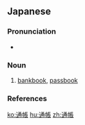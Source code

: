 ==Japanese==
{{ja-kanjitab|つう|ちょう|yomi=on}}

===Pronunciation===
* {{ja-pron|つうちょう|y=o|acc=0|acc_ref=NHK}}

===Noun===
{{ja-noun|つうちょう}}

# {{lb|ja|banking|sort=つうちょう}} [[bankbook]], [[passbook]]
#: {{ja-usex|通帳 に 記入 する|つうちょう に きにゅう する|enter in a bankbook}}

===References===
<references/>

[[ko:通帳]]
[[hu:通帳]]
[[zh:通帳]]